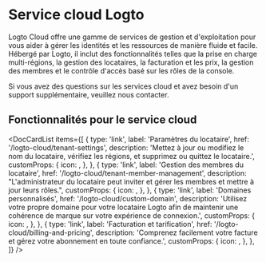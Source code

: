 
# Service cloud Logto

Logto Cloud offre une gamme de services de gestion et d'exploitation pour vous aider à gérer les identités et les ressources de manière fluide et facile. Hébergé par Logto, il inclut des fonctionnalités telles que la prise en charge multi-régions, la gestion des locataires, la facturation et les prix, la gestion des membres et le contrôle d'accès basé sur les rôles de la console.

Si vous avez des questions sur les services cloud et avez besoin d'un support supplémentaire, veuillez nous contacter.

## Fonctionnalités pour le service cloud

<DocCardList
  items={[
    {
      type: 'link',
      label: 'Paramètres du locataire',
      href: '/logto-cloud/tenant-settings',
      description:
        'Mettez à jour ou modifiez le nom du locataire, vérifiez les régions, et supprimez ou quittez le locataire.',
      customProps: {
        icon: <TenantSettings />,
      },
    },
    {
      type: 'link',
      label: 'Gestion des membres du locataire',
      href: '/logto-cloud/tenant-member-management',
      description:
        "L'administrateur du locataire peut inviter et gérer les membres et mettre à jour leurs rôles.",
      customProps: {
        icon: <TenantMemberManagement />,
      },
    },
    {
      type: 'link',
      label: 'Domaines personnalisés',
      href: '/logto-cloud/custom-domain',
      description:
        'Utilisez votre propre domaine pour votre locataire Logto afin de maintenir une cohérence de marque sur votre expérience de connexion.',
      customProps: {
        icon: <CustomDomains />,
      },
    },
    {
      type: 'link',
      label: 'Facturation et tarification',
      href: '/logto-cloud/billing-and-pricing',
      description:
        'Comprenez facilement votre facture et gérez votre abonnement en toute confiance.',
      customProps: {
        icon: <PricingAndBilling />,
      },
    },
  ]}
/>
